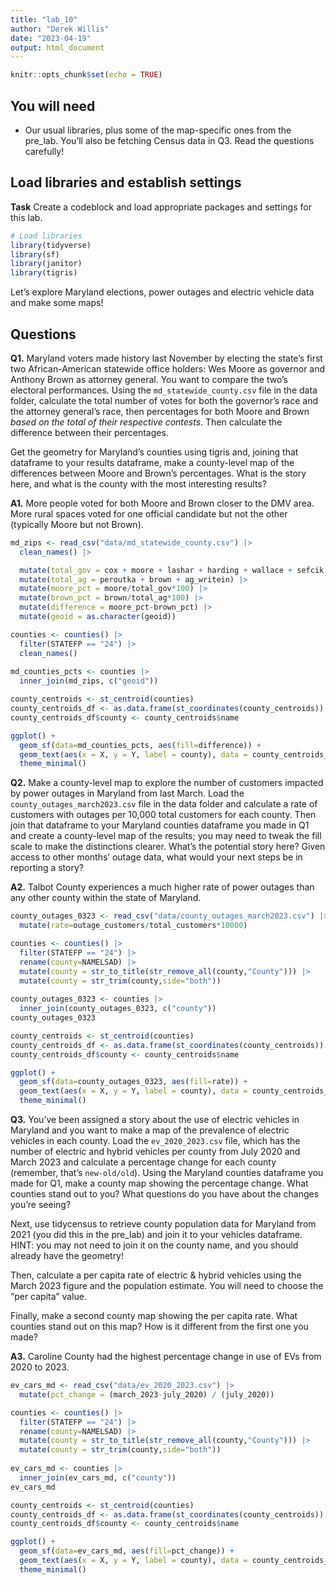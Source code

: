 ```yaml
---
title: "lab_10"
author: "Derek Willis"
date: "2023-04-19"
output: html_document
---
```


```r
knitr::opts_chunk$set(echo = TRUE)
```

## You will need

-   Our usual libraries, plus some of the map-specific ones from the pre_lab. You'll also be fetching Census data in Q3. Read the questions carefully!

## Load libraries and establish settings

**Task** Create a codeblock and load appropriate packages and settings for this lab.

```r
# Load libraries
library(tidyverse)
library(sf)
library(janitor)
library(tigris)
```

Let's explore Maryland elections, power outages and electric vehicle data and make some maps!

## Questions

**Q1.** Maryland voters made history last November by electing the state's first two African-American statewide office holders: Wes Moore as governor and Anthony Brown as attorney general. You want to compare the two's electoral performances. Using the `md_statewide_county.csv` file in the data folder, calculate the total number of votes for both the governor's race and the attorney general's race, then percentages for both Moore and Brown *based on the total of their respective contests*. Then calculate the difference between their percentages.

Get the geometry for Maryland's counties using tigris and, joining that dataframe to your results dataframe, make a county-level map of the differences between Moore and Brown's percentages. What is the story here, and what is the county with the most interesting results?

**A1.** More people voted for both Moore and Brown closer to the DMV area. More rural spaces voted for one official candidate but not the other (typically Moore but not Brown).

```r
md_zips <- read_csv("data/md_statewide_county.csv") |>
  clean_names() |>

  mutate(total_gov = cox + moore + lashar + harding + wallace + sefcik + gov_writein) |>
  mutate(total_ag = peroutka + brown + ag_writein) |>
  mutate(moore_pct = moore/total_gov*100) |>
  mutate(brown_pct = brown/total_ag*100) |>
  mutate(difference = moore_pct-brown_pct) |>
  mutate(geoid = as.character(geoid))

counties <- counties() |> 
  filter(STATEFP == "24") |>
  clean_names()
  
md_counties_pcts <- counties |>
  inner_join(md_zips, c("geoid")) 

county_centroids <- st_centroid(counties)
county_centroids_df <- as.data.frame(st_coordinates(county_centroids))
county_centroids_df$county <- county_centroids$name

ggplot() +
  geom_sf(data=md_counties_pcts, aes(fill=difference)) +
  geom_text(aes(x = X, y = Y, label = county), data = county_centroids_df, size = 3, check_overlap = TRUE) +
  theme_minimal()

```


**Q2.** Make a county-level map to explore the number of customers impacted by power outages in Maryland from last March. Load the `county_outages_march2023.csv` file in the data folder and calculate a rate of customers with outages per 10,000 total customers for each county. Then join that dataframe to your Maryland counties dataframe you made in Q1 and create a county-level map of the results; you may need to tweak the fill scale to make the distinctions clearer. What's the potential story here? Given access to other months' outage data, what would your next steps be in reporting a story?

**A2.** Talbot County experiences a much higher rate of power outages than any other county within the state of Maryland.


```r
county_outages_0323 <- read_csv("data/county_outages_march2023.csv") |>
  mutate(rate=outage_customers/total_customers*10000)

counties <- counties() |> 
  filter(STATEFP == "24") |>
  rename(county=NAMELSAD) |>
  mutate(county = str_to_title(str_remove_all(county,"County"))) |>
  mutate(county = str_trim(county,side="both"))
  
county_outages_0323 <- counties |>
  inner_join(county_outages_0323, c("county"))
county_outages_0323

county_centroids <- st_centroid(counties)
county_centroids_df <- as.data.frame(st_coordinates(county_centroids))
county_centroids_df$county <- county_centroids$name

ggplot() +
  geom_sf(data=county_outages_0323, aes(fill=rate)) +
  geom_text(aes(x = X, y = Y, label = county), data = county_centroids_df, size = 3, check_overlap = TRUE) +
  theme_minimal()

```




**Q3.** You've been assigned a story about the use of electric vehicles in Maryland and you want to make a map of the prevalence of electric vehicles in each county. Load the `ev_2020_2023.csv` file, which has the number of electric and hybrid vehicles per county from July 2020 and March 2023 and calculate a percentage change for each county (remember, that's `new-old/old`). Using the Maryland counties dataframe you made for Q1, make a county map showing the percentage change. What counties stand out to you? What questions do you have about the changes you're seeing?

Next, use tidycensus to retrieve county population data for Maryland from 2021 (you did this in the pre_lab) and join it to your vehicles dataframe. HINT: you may not need to join it on the county name, and you should already have the geometry!

Then, calculate a per capita rate of electric & hybrid vehicles using the March 2023 figure and the population estimate. You will need to choose the "per capita" value.

Finally, make a second county map showing the per capita rate. What counties stand out on this map? How is it different from the first one you made?

**A3.** Caroline County had the highest percentage change in use of EVs from 2020 to 2023.

```r
ev_cars_md <- read_csv("data/ev_2020_2023.csv") |>
  mutate(pct_change = (march_2023-july_2020) / (july_2020))

counties <- counties() |> 
  filter(STATEFP == "24") |>
  rename(county=NAMELSAD) |>
  mutate(county = str_to_title(str_remove_all(county,"County"))) |>
  mutate(county = str_trim(county,side="both"))
  
ev_cars_md <- counties |>
  inner_join(ev_cars_md, c("county"))
ev_cars_md

county_centroids <- st_centroid(counties)
county_centroids_df <- as.data.frame(st_coordinates(county_centroids))
county_centroids_df$county <- county_centroids$name

ggplot() +
  geom_sf(data=ev_cars_md, aes(fill=pct_change)) +
  geom_text(aes(x = X, y = Y, label = county), data = county_centroids_df, size = 3, check_overlap = TRUE) +
  theme_minimal()
```
